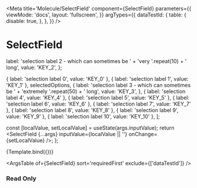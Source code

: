 

<Meta
  title='Molecule/SelectField'
  component={SelectField}
  parameters={{
    viewMode: 'docs',
    layout: 'fullscreen',
  }}
  argTypes={{
    dataTestId: {
      table: {
        disable: true,
      },
    },
  }}
/>

# SelectField

  label: 'selection label 2 - which can sometimes be ' + 'very '.repeat(10) + ' long',
  value: 'KEY_2',
};

  { label: 'selection label 0', value: 'KEY_0' },
  { label: 'selection label 1', value: 'KEY_1' },
  selectedOptions,
  {
    label: 'selection label 3 - which can sometimes be ' + 'extremely '.repeat(50) + ' long',
    value: 'KEY_3',
  },
  { label: 'selection label 4', value: 'KEY_4' },
  { label: 'selection label 5', value: 'KEY_5' },
  { label: 'selection label 6', value: 'KEY_6' },
  { label: 'selection label 7', value: 'KEY_7' },
  { label: 'selection label 8', value: 'KEY_8' },
  { label: 'selection label 9', value: 'KEY_9' },
  { label: 'selection label 10', value: 'KEY_10' },
];

  const [localValue, setLocalValue] = useState(args.inputValue);
  return <SelectField {...args} inputValue={localValue || ''} onChange={setLocalValue} />;
};

<Canvas>
  <Story
    name='SelectField'
    args={{
      isClearable: true,
      label: 'Select field',
      options: options,
      placeholder: 'Select placeholder',
    }}>
    {Template.bind({})}
  </Story>
</Canvas>

<ArgsTable of={SelectField} sort='requiredFirst' exclude={['dataTestId']} />

### Read Only

<Canvas>
  <Template
    fieldSize={6}
    label='Select field in read only with label size = 4 and field size = 6'
    labelSize={4}
    options={options}
    placeholder='Select placeholder'
    readOnly={true}
    inputValue={selectedOptions.value}
  />
</Canvas>

### Error

<Canvas>
  <Template
    fieldSize={6}
    label='Select field in error with label size = 4 and field size = 6'
    labelSize={4}
    options={options}
    placeholder='Select placeholder'
    errorMessage='This text is on error'
  />
</Canvas>

### Helper

<Canvas>
  <Template
    helperText='Helper text'
    label='Select field with helper and counter'
    mandatory={true}
    options={options}
    placeholder='Select placeholder'
  />
</Canvas>

### Highlighted

<Canvas>
  <Template
    helperText='Helper text'
    highlighted={true}
    label='Select field highlighted'
    options={options}
    placeholder='Select placeholder'
    readOnly={true}
    inputValue={selectedOptions.value}
  />
</Canvas>

### Disabled

<Canvas>
  <Template
    disabled={true}
    helperText='Helper text'
    label='Select field disabled'
    options={options}
    placeholder='Select placeholder'
    inputValue={selectedOptions.value}
  />
</Canvas>
